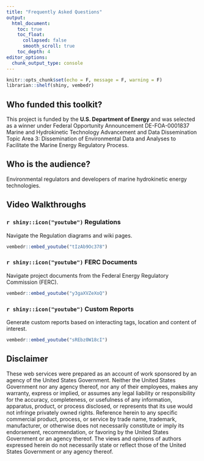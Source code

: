 ```yaml
---
title: "Frequently Asked Questions"
output:
  html_document:
    toc: true
    toc_float:
      collapsed: false
      smooth_scroll: true
    toc_depth: 4
editor_options: 
  chunk_output_type: console
---
```


```r
knitr::opts_chunk$set(echo = F, message = F, warning = F)
librarian::shelf(shiny, vembedr)
```

```{=html}
<!--div class="about-body regs-state">

<div class="container about-txt">

<div class="row justify-content-center">
<div class="col">
<h1 style="text-align: center;">Frequently Asked Questions</h1>
</div>
</div>

<div class="row spacer"></div>

<div class="row"-->
```
## Who funded this toolkit?

This project is funded by the **U.S. Department of Energy** and was selected as a winner under Federal Opportunity Announcement DE-FOA-0001837 Marine and Hydrokinetic Technology Advancement and Data Dissemination Topic Area 3: Dissemination of Environmental Data and Analyses to Facilitate the Marine Energy Regulatory Process. <!--br>
<br-->

## Who is the audience?

Environmental regulators and developers of marine hydrokinetic energy technologies. <!--br>
<br-->

```{=html}
<!--
## How do I use the Reporting Tool?

### Enter criteria in the sidebar

### View / download the report
-->
```
## Video Walkthroughs

### `r shiny::icon("youtube")` Regulations

Navigate the Regulation diagrams and wiki pages.

```r

vembedr::embed_youtube("tIzAb9Oc378")
```

### `r shiny::icon("youtube")` FERC Documents

Navigate project documents from the Federal Energy Regulatory Commission (FERC).

```r
vembedr::embed_youtube("y3gaXVZeXoQ")
```

### `r shiny::icon("youtube")` Custom Reports

Generate custom reports based on interacting tags, location and content of interest.

```r
vembedr::embed_youtube("sREbz0W18cI")
```

## Disclaimer

These web services were prepared as an account of work sponsored by an agency of the United States Government. Neither the United States Government nor any agency thereof, nor any of their employees, makes any warranty, express or implied, or assumes any legal liability or responsibility for the accuracy, completeness, or usefulness of any information, apparatus, product, or process disclosed, or represents that its use would not infringe privately owned rights. Reference herein to any specific commercial product, process, or service by trade name, trademark, manufacturer, or otherwise does not necessarily constitute or imply its endorsement, recommendation, or favoring by the United States Government or an agency thereof. The views and opinions of authors expressed herein do not necessarily state or reflect those of the United States Government or any agency thereof. <!--br>
<br>

</div>
</div>
</div-->
